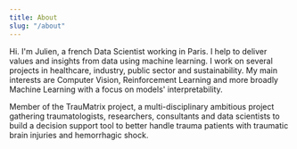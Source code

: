 ---
title: About
slug: "/about"
---

Hi.
I'm Julien, a french Data Scientist working in Paris. I help to deliver values and insights from data using machine learning. I work on several projects in healthcare, industry, public sector and sustainability. My main interests are Computer Vision, Reinforcement Learning and more broadly Machine Learning with a focus on models' interpretability.

Member of the TrauMatrix project, a multi-disciplinary ambitious project gathering traumatologists, researchers, consultants and data scientists to build a decision support tool to better handle trauma patients with traumatic brain injuries and hemorrhagic shock.

